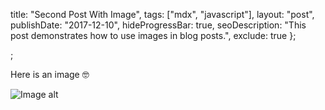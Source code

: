 
  title: "Second Post With Image",
  tags: ["mdx", "javascript"],
  layout: "post",
  publishDate: "2017-12-10",
  hideProgressBar: true,
  seoDescription: "This post demonstrates how to use images in blog posts.",
  exclude: true
};

<BlogMeta data={props} />;

Here is an image 🤓

<img src={imageUrl} className="img-centered" alt="Image alt" />

